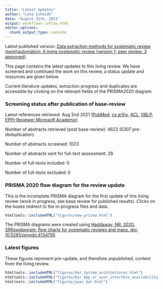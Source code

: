 ```yaml
---
title: "Latest Updates"
author: "Lena Schmidt"
date: "August 31th, 2021"
output: workflowr::wflow_html
editor_options:
  chunk_output_type: console
---
```


Latest published version: [ Data extraction methods for systematic review (semi)automation: A living systematic review (version 1; peer review: 3 approved)](https://f1000research.com/articles/10-401)

This page contains the latest updates to this living review. We have screened and continued the work on this review, a status update and resources are given below.

Current literature updates, extraction progress and duplicates are accessible by clicking on the relevant fields of the PRISMA2020 diagram.

### Screening status after publication of base-review

Latest references retrieved: Aug 2nd 2021 ([PubMed](https://pubmed.ncbi.nlm.nih.gov/), [cs arXiv](https://arxiv.org/archive/cs), [ACL](https://aclanthology.org/), [DBLP](https://dblp.org/), [EPPI-Reviewer Microsoft Academic](https://eppi.ioe.ac.uk/cms/er4/Manuals/MicrosoftAcademicGraphinEPPI-Reviewer/tabid/3754/Default.aspx))

Number of abstracts retrieved (post base-review): 4622 (5307 pre-deduplication)



Number of abstracts screened: 1023

Number of abstracts sent for full-text assessment: 26


Number of full-texts included: 0

Number of full-texts excluded: 0

### PRISMA 2020 flow diagram for the review update

This is the incomplete PRISMA diagram for the first update of this living review (work in progress, see base review for published results). Clicks on the boxes redirect to the in-progress files and data.

```r
htmltools::includeHTML("figures/new_prisma.html")

```

The PRISMA diagrams were created using [Haddaway, NR. 2020. SRflowdiagram: flow charts for systematic reviews and maps. doi: 10.5281/zenodo.4134795](https://zenodo.org/record/4134795#.X67YUlCnxaQ)

### Latest figures

These figures represent pre-update, and therefore unpublished, content from the living review. 

```r
htmltools::includeHTML("figures/bar_System_architectures.html")
htmltools::includeHTML("figures/bar_App_or_user_interface_availability.html")
htmltools::includeHTML("figures/year_bar.html")
```





